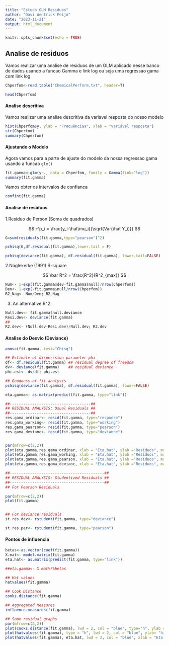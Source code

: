 ```yaml
---
title: "Estudo GLM Residuos"
author: "Davi Wentrick Feijó"
date: "2023-11-21"
output: html_document
---
```


```r
knitr::opts_chunk$set(echo = TRUE)
```

## Analise de residuos

Vamos realizar uma analise de residuos de um GLM aplicado nesse banco de dados usando a funcao Gamma e link log ou seja uma regressao gama com link log

```r
Chperfom<-read.table("ChemicalPerform.txt", header=T)
```

```r
head(Chperfom)
```

#### Analise descritiva

Vamos realizar uma analise descritiva da variavel resposta do nosso modelo

```r
hist(Chperfom$y, ylab = "Frequências", xlab = "Variável resposta")
str(Chperfom)
summary(Chperfom)
```

#### Ajustando o Modelo

Agora vamos para a parte de ajuste do modelo da nossa regressao gama usando a funcao `glm()`

```r
fit.gamma<-glm(y~., data = Chperfom, family = Gamma(link="log"))
summary(fit.gamma)
```

Vamos obter os intervalos de confianca

```r
confint(fit.gamma)
```


#### Analise de residuos

1.Residuo de Person (Soma de quadrados)

$$
r^p_i = \frac{y_i-\hat\mu_i}{\sqrt{Var(\hat Y_i)}}
$$

```r
G=sum(residuals(fit.gamma,type="pearson")^2)

pchisq(G,df.residual(fit.gamma),lower.tail = F)

pchisq(deviance(fit.gamma), df.residual(fit.gamma), lower.tail=FALSE)
```
2.Naglekerke (1991) R-square 

$$
\bar R^2 = \frac{R^2}{R^2_{max}}
$$

```r
Num<- 1-exp((fit.gamma$dev-fit.gamma$null)/nrow(Chperfom))
Den<- 1-exp(-fit.gamma$null/nrow(Chperfom))
R2_Nag<- Num/Den; R2_Nag
```

3. An alternative R^2 

```r
Null.dev<- fit.gamma$null.deviance
Resi.dev<- deviance(fit.gamma)
##
R2.dev<- (Null.dev-Resi.dev)/Null.dev; R2.dev
```
#### Analise do Desvio (Deviance)

```r

anova(fit.gamma, test="Chisq")

## Estimate of disperssion parameter phi
df<- df.residual(fit.gamma) ## residual degree of freedom
dv<- deviance(fit.gamma)    ## residual deviance
phi.est<- dv/df; phi.est

## Goodness-of-fit analysis
pchisq(deviance(fit.gamma), df.residual(fit.gamma), lower=FALSE)

eta.gamma<- as.matrix(predict(fit.gamma, type="link"))
```


```r
##------------------------------------##
## RESIDUAL ANALYSIS: Usual Residuals ##
##------------------------------------##
res.gama_ordinar<- resid(fit.gamma, type="response")
res.gama_working<- resid(fit.gamma, type="working")
res.gama_pearson<- resid(fit.gamma, type="pearson")
res.gama_devianc<- resid(fit.gamma, type="deviance")


par(mfrow=c(2,2))
plot(eta.gamma,res.gama_ordinar, xlab = "Eta.hat", ylab ="Resíduos", main="Resíduos Ordinários")
plot(eta.gamma,res.gama_working, xlab = "Eta.hat", ylab ="Resíduos", main="Resíduos Workings")
plot(eta.gamma,res.gama_pearson, xlab = "Eta.hat", ylab ="Resíduos", main="Resíduos de Pearson")
plot(eta.gamma,res.gama_devianc, xlab = "Eta.hat", ylab ="Resíduos", main="Resíduos Desvio")

##------------------------------------------##
## RESIDUAL ANALYSIS: Studentized Residuals ##
##------------------------------------------##
## For Pearson Residuals

par(mfrow=c(2,2))
plot(fit.gamma)


## For deviance residuals
st.res.dev<- rstudent(fit.gamma, type="deviance")

st.res.per<- rstudent(fit.gamma, type="pearson")
```

#### Pontos de influencia 

```r
betas<-as.vector(coef(fit.gamma))
X.mat<- model.matrix(fit.gamma)
eta.hat<- as.matrix(predict(fit.gamma, type="link"))

##eta.gamma<- X.mat%*%betas

## Hat values
hatvalues(fit.gamma)

## Cook Distance
cooks.distance(fit.gamma)

## Aggregated Measures
influence.measures(fit.gamma)

## Some residual graphs
par(mfrow=c(2,2))
plot(cooks.distance(fit.gamma), lwd = 2, col = "blue", type="h", ylab = "Distância de Cook")
plot(hatvalues(fit.gamma), type = "h", lwd = 2, col = "blue", ylab= "hii")
plot(hatvalues(fit.gamma), eta.hat, lwd = 2, col = "blue", xlab = "Eta.hat", ylab= "hii")

```

